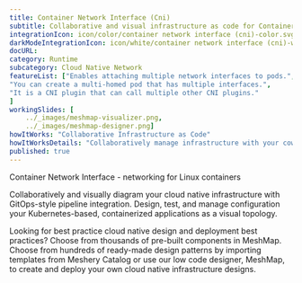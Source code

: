 ```yaml
---
title: Container Network Interface (Cni)  
subtitle: Collaborative and visual infrastructure as code for Container Network Interface (Cni)
integrationIcon: icon/color/container network interface (cni)-color.svg
darkModeIntegrationIcon: icon/white/container network interface (cni)-white.svg
docURL: 
category: Runtime
subcategory: Cloud Native Network
featureList: ["Enables attaching multiple network interfaces to pods.",
"You can create a multi-homed pod that has multiple interfaces.",
"It is a CNI plugin that can call multiple other CNI plugins."
]
workingSlides: [
    ../_images/meshmap-visualizer.png,
    ../_images/meshmap-designer.png]
howItWorks: "Collaborative Infrastructure as Code"
howItWorksDetails: "Collaboratively manage infrastructure with your coworkers synchronously sharing the same designs."
published: true
---
```

<p>
    Container Network Interface - networking for Linux containers
</p>
<p>
    Collaboratively and visually diagram your cloud native infrastructure with GitOps-style pipeline integration. Design, test, and manage configuration your Kubernetes-based, containerized applications as a visual topology.
</p>
<p>
    Looking for best practice cloud native design and deployment best practices? Choose from thousands of pre-built components in MeshMap. Choose from hundreds of ready-made design patterns by importing templates from Meshery Catalog or use our low code designer, MeshMap, to create and deploy your own cloud native infrastructure designs.
</p>